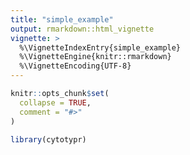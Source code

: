 ```yaml
---
title: "simple_example"
output: rmarkdown::html_vignette
vignette: >
  %\VignetteIndexEntry{simple_example}
  %\VignetteEngine{knitr::rmarkdown}
  %\VignetteEncoding{UTF-8}
---
```


```r
knitr::opts_chunk$set(
  collapse = TRUE,
  comment = "#>"
)
```

```r
library(cytotypr)
```
